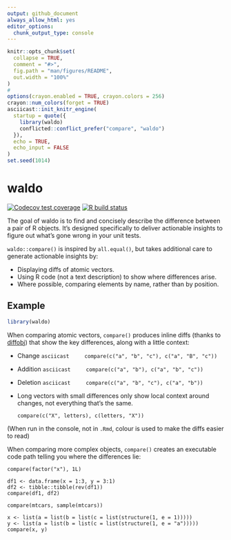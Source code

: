 ```yaml
---
output: github_document
always_allow_html: yes
editor_options: 
  chunk_output_type: console
---
```


<!-- README.md is generated from README.Rmd. Please edit that file -->

```r
knitr::opts_chunk$set(
  collapse = TRUE,
  comment = "#>",
  fig.path = "man/figures/README",
  out.width = "100%"
)
#
options(crayon.enabled = TRUE, crayon.colors = 256)
crayon::num_colors(forget = TRUE)
asciicast::init_knitr_engine(
  startup = quote({
    library(waldo)
    conflicted::conflict_prefer("compare", "waldo")
  }),
  echo = TRUE,
  echo_input = FALSE
)
set.seed(1014)
```

# waldo

<!-- badges: start -->
[![Codecov test coverage](https://codecov.io/gh/r-lib/waldo/branch/master/graph/badge.svg)](https://codecov.io/gh/r-lib/waldo?branch=master)
[![R build status](https://github.com/r-lib/waldo/workflows/R-CMD-check/badge.svg)](https://github.com/r-lib/waldo/actions)
<!-- badges: end -->

The goal of waldo is to find and concisely describe the difference between a pair of R objects. It's designed specifically to deliver actionable insights to figure out what's gone wrong in your unit tests. 

`waldo::compare()` is inspired by `all.equal()`, but takes additional care to generate actionable insights by:

* Displaying diffs of atomic vectors.
* Using R code (not a text description) to show where differences arise.
* Where possible, comparing elements by name, rather than by position.

<!--
## Installation

You can install the released version of waldo from [CRAN](https://CRAN.R-project.org) with:

``` r
install.packages("waldo")
```
-->

## Example

```r
library(waldo)
```

When comparing atomic vectors, `compare()` produces inline diffs (thanks to [diffobj](https://github.com/brodieG/diffobj)) that show the key differences, along with a little context:

*   Change
    ```asciicast
    compare(c("a", "b", "c"), c("a", "B", "c"))
    ```

*   Addition
    ```asciicast
    compare(c("a", "b"), c("a", "b", "c"))
    ```

*   Deletion
    ```asciicast
    compare(c("a", "b", "c"), c("a", "b"))
    ```

*   Long vectors with small differences only show local context around
    changes, not everything that's the same.

    ```asciicast
    compare(c("X", letters), c(letters, "X"))
    ```

(When run in the console, not in `.Rmd`, colour is used to make the diffs easier to read)

When comparing more complex objects, `compare()` creates an executable code path telling you where the differences lie:

```asciicast
compare(factor("x"), 1L)

df1 <- data.frame(x = 1:3, y = 3:1)
df2 <- tibble::tibble(rev(df1))
compare(df1, df2)

compare(mtcars, sample(mtcars))
```

```asciicast
x <- list(a = list(b = list(c = list(structure(1, e = 1)))))
y <- list(a = list(b = list(c = list(structure(1, e = "a")))))
compare(x, y)
```
